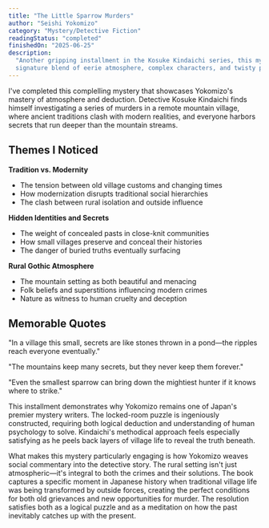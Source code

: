 ```yaml
---
title: "The Little Sparrow Murders"
author: "Seishi Yokomizo"
category: "Mystery/Detective Fiction"
readingStatus: "completed"
finishedOn: "2025-06-25"
description:
  "Another gripping installment in the Kosuke Kindaichi series, this mystery promises Yokomizo's
  signature blend of eerie atmosphere, complex characters, and twisty plotting."
---
```


I've completed this complelling mystery that showcases Yokomizo's mastery of atmosphere and
deduction. Detective Kosuke Kindaichi finds himself investigating a series of murders in a remote
mountain village, where ancient traditions clash with modern realities, and everyone harbors secrets
that run deeper than the mountain streams.

## Themes I Noticed

**Tradition vs. Modernity**

- The tension between old village customs and changing times
- How modernization disrupts traditional social hierarchies
- The clash between rural isolation and outside influence

**Hidden Identities and Secrets**

- The weight of concealed pasts in close-knit communities
- How small villages preserve and conceal their histories
- The danger of buried truths eventually surfacing

**Rural Gothic Atmosphere**

- The mountain setting as both beautiful and menacing
- Folk beliefs and superstitions influencing modern crimes
- Nature as witness to human cruelty and deception

## Memorable Quotes

"In a village this small, secrets are like stones thrown in a pond—the ripples reach everyone
eventually."

"The mountains keep many secrets, but they never keep them forever."

"Even the smallest sparrow can bring down the mightiest hunter if it knows where to strike."

This installment demonstrates why Yokomizo remains one of Japan's premier mystery writers. The
locked-room puzzle is ingeniously constructed, requiring both logical deduction and understanding of
human psychology to solve. Kindaichi's methodical approach feels especially satisfying as he peels
back layers of village life to reveal the truth beneath.

What makes this mystery particularly engaging is how Yokomizo weaves social commentary into the
detective story. The rural setting isn't just atmospheric—it's integral to both the crimes and their
solutions. The book captures a specific moment in Japanese history when traditional village life was
being transformed by outside forces, creating the perfect conditions for both old grievances and new
opportunities for murder. The resolution satisfies both as a logical puzzle and as a meditation on
how the past inevitably catches up with the present.

